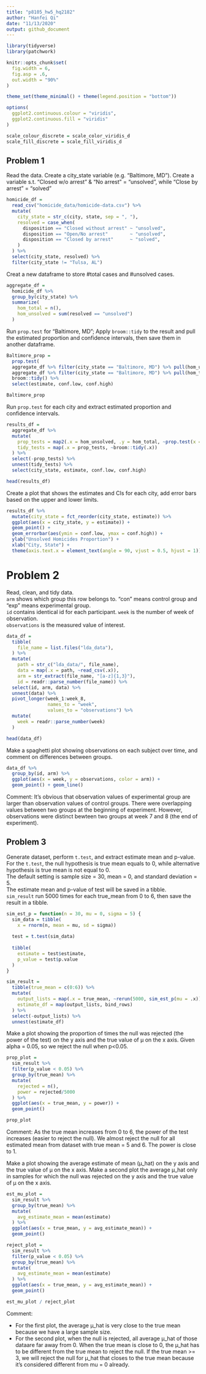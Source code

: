 ```yaml
---
title: "p8105_hw5_hq2182"
author: "Hanfei Qi"
date: "11/13/2020"
output: github_document
---
```


```r
library(tidyverse)
library(patchwork)

knitr::opts_chunk$set(
  fig.width = 6,
  fig.asp = .6,
  out.width = "90%"
)

theme_set(theme_minimal() + theme(legend.position = "bottom"))

options(
  ggplot2.continuous.colour = "viridis",
  ggplot2.continuous.fill = "viridis"
)

scale_colour_discrete = scale_color_viridis_d
scale_fill_discrete = scale_fill_viridis_d
```

## Problem 1

Read the data.
Create a city_state variable (e.g. “Baltimore, MD”).
Create a variable s.t. "Closed w/o arrest" & "No arrest" = "unsolved", while "Close by arrest" = "solved"


```r
homicide_df = 
  read_csv("homicide_data/homicide-data.csv") %>% 
  mutate(
    city_state = str_c(city, state, sep = ", "),
    resolved = case_when(
      disposition == "Closed without arrest" ~ "unsolved",
      disposition == "Open/No arrest"        ~ "unsolved",
      disposition == "Closed by arrest"      ~ "solved",
    )
  ) %>% 
  select(city_state, resolved) %>% 
  filter(city_state != "Tulsa, AL")
```

Creat a new dataframe to store #total cases and #unsolved cases.
```r
aggregate_df = 
  homicide_df %>% 
  group_by(city_state) %>% 
  summarize(
    hom_total = n(),
    hom_unsolved = sum(resolved == "unsolved")
  )
```

Run `prop.test` for "Baltimore, MD";
Apply `broom::tidy` to the result and pull the estimated proportion and confidence intervals,
then save them in another dataframe.
```r
Baltimore_prop = 
  prop.test(
  aggregate_df %>% filter(city_state == "Baltimore, MD") %>% pull(hom_unsolved),  
  aggregate_df %>% filter(city_state == "Baltimore, MD") %>% pull(hom_total)) %>% 
  broom::tidy() %>% 
  select(estimate, conf.low, conf.high)

Baltimore_prop
```

Run `prop.test` for each city and extract estimated proportion and confidence intervals.
```r
results_df = 
  aggregate_df %>% 
  mutate(
    prop_tests = map2(.x = hom_unsolved, .y = hom_total, ~prop.test(x = .x, n = .y)),
    tidy_tests = map(.x = prop_tests, ~broom::tidy(.x))
  ) %>% 
  select(-prop_tests) %>% 
  unnest(tidy_tests) %>% 
  select(city_state, estimate, conf.low, conf.high)

head(results_df)
```

Create a plot that shows the estimates and CIs for each city, add error bars based on the upper and lower limits.
```r
results_df %>% 
  mutate(city_state = fct_reorder(city_state, estimate)) %>% 
  ggplot(aes(x = city_state, y = estimate)) +
  geom_point() + 
  geom_errorbar(aes(ymin = conf.low, ymax = conf.high)) + 
  ylab("Unsolved Homicides Proportion") +
  xlab("City, State") +
  theme(axis.text.x = element_text(angle = 90, vjust = 0.5, hjust = 1))
```


# Problem 2

Read, clean, and tidy data.  
`arm` shows which group this row belongs to. "con" means control group and "exp" means experimental group.  
`id` contains identical id for each participant.
`week` is the number of week of observation.  
`observations` is the measured value of interest.  
```r
data_df = 
  tibble(
    file_name = list.files("lda_data"),
  ) %>% 
  mutate(
    path = str_c("lda_data/", file_name),
    data = map(.x = path, ~read_csv(.x)),
    arm = str_extract(file_name, "[a-z]{1,3}"),
    id = readr::parse_number(file_name)) %>% 
  select(id, arm, data) %>% 
  unnest(data) %>% 
  pivot_longer(week_1:week_8,
               names_to = "week",
               values_to = "observations") %>% 
  mutate(
    week = readr::parse_number(week)
  )
```
```r
head(data_df)
```


Make a spaghetti plot showing observations on each subject over time, and comment on differences between groups.
```r
data_df %>% 
  group_by(id, arm) %>% 
  ggplot(aes(x = week, y = observations, color = arm)) +
  geom_point() + geom_line()  
```

Comment: It's obvious that observation values of experimental group are larger than observation values of control groups. There were overlapping values between two groups at the beginning of experiment. However, observations were distinct bewteen two groups at week 7 and 8 (the end of experiment).


## Problem 3

Generate dataset, perform `t.test`, and extract estimate mean and p-value.
For the `t.test`, the null hypothesis is true mean equals to 0, while alternative hypothesis is true mean is not equal to 0.  
The default setting is sample size = 30, mean = 0, and standard deviation = 5.  
The estimate mean and p-value of test will be saved in a tibble.  
`sim_result` run 5000 times for each true_mean from 0 to 6, then save the result in a tibble.  
```r
sim_est_p = function(n = 30, mu = 0, sigma = 5) {
  sim_data = tibble(
    x = rnorm(n, mean = mu, sd = sigma))
  
  test = t.test(sim_data)
  
  tibble(
    estimate = test$estimate,
    p_value = test$p.value
  )
}

sim_result = 
  tibble(true_mean = c(0:6)) %>% 
  mutate(
    output_lists = map(.x = true_mean, ~rerun(5000, sim_est_p(mu = .x))),
    estimate_df = map(output_lists, bind_rows)
  ) %>% 
  select(-output_lists) %>% 
  unnest(estimate_df)
```


Make a plot showing the proportion of times the null was rejected (the power of the test) on the y axis and the true value of μ on the x axis.
Given alpha = 0.05, so we reject the null when p<0.05.  
```r
prop_plot = 
  sim_result %>% 
  filter(p_value < 0.05) %>% 
  group_by(true_mean) %>% 
  mutate(
    rejected = n(),
    power = rejected/5000
  ) %>% 
  ggplot(aes(x = true_mean, y = power)) +
  geom_point()

prop_plot
```
Comment: As the true mean increases from 0 to 6, the power of the test increases (easier to reject the null). We almost reject the null for all estimated mean from dataset with true mean = 5 and 6. The power is close to 1.  

Make a plot showing the average estimate of mean (μ_hat) on the y axis and the true value of μ on the x axis.
Make a second plot the average μ_hat only in samples for which the null was rejected on the y axis and the true value of μ on the x axis.
```r
est_mu_plot = 
  sim_result %>% 
  group_by(true_mean) %>% 
  mutate(
    avg_estimate_mean = mean(estimate)
  ) %>% 
  ggplot(aes(x = true_mean, y = avg_estimate_mean)) +
  geom_point()

reject_plot = 
  sim_result %>% 
  filter(p_value < 0.05) %>% 
  group_by(true_mean) %>% 
  mutate(
    avg_estimate_mean = mean(estimate)
  ) %>% 
  ggplot(aes(x = true_mean, y = avg_estimate_mean)) +
  geom_point()

est_mu_plot / reject_plot
```

Comment:  

  *  For the first plot, the average μ_hat is very close to the true mean because we have a large sample size.  
  *  For the second plot, when the null is rejected, all average μ_hat of those dataare far away from 0. When the true mean is close to 0, the μ_hat has to be different from the true mean to reject the null. If the true mean >= 3, we will reject the null for μ_hat that closes to the true mean because it's considered different from mu = 0 already.

